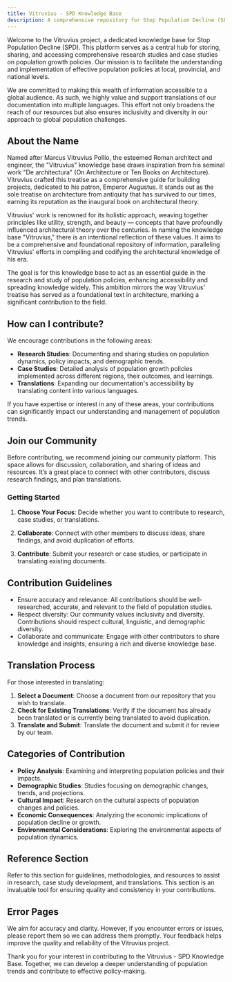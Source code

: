 ```yaml
---
title: Vitruvius - SPD Knowledge Base
description: A comprehensive repository for Stop Population Decline (SPD) research and case studies on population growth policies at various levels, with a focus on multilingual accessibility.
---
```


Welcome to the Vitruvius project, a dedicated knowledge base for Stop Population Decline (SPD). This platform serves as a central hub for storing, sharing, and accessing comprehensive research studies and case studies on population growth policies. Our mission is to facilitate the understanding and implementation of effective population policies at local, provincial, and national levels.

We are committed to making this wealth of information accessible to a global audience. As such, we highly value and support translations of our documentation into multiple languages. This effort not only broadens the reach of our resources but also ensures inclusivity and diversity in our approach to global population challenges.

## About the Name

Named after Marcus Vitruvius Pollio, the esteemed Roman architect and engineer, the "Vitruvius" knowledge base draws inspiration from his seminal work "De architectura" (On Architecture or Ten Books on Architecture). Vitruvius crafted this treatise as a comprehensive guide for building projects, dedicated to his patron, Emperor Augustus. It stands out as the sole treatise on architecture from antiquity that has survived to our times, earning its reputation as the inaugural book on architectural theory.

Vitruvius' work is renowned for its holistic approach, weaving together principles like utility, strength, and beauty — concepts that have profoundly influenced architectural theory over the centuries.
In naming the knowledge base "Vitruvius," there is an intentional reflection of these values. It aims to be a comprehensive and foundational repository of information, paralleling Vitruvius' efforts in compiling and codifying the architectural knowledge of his era. 

The goal is for this knowledge base to act as an essential guide in the research and study of population policies, enhancing accessibility and spreading knowledge widely. This ambition mirrors the way Vitruvius' treatise has served as a foundational text in architecture, marking a significant contribution to the field.

## How can I contribute?

We encourage contributions in the following areas:

- **Research Studies**: Documenting and sharing studies on population dynamics, policy impacts, and demographic trends.
- **Case Studies**: Detailed analysis of population growth policies implemented across different regions, their outcomes, and learnings.
- **Translations**: Expanding our documentation's accessibility by translating content into various languages.

If you have expertise or interest in any of these areas, your contributions can significantly impact our understanding and management of population trends.

## Join our Community

Before contributing, we recommend joining our community platform. This space allows for discussion, collaboration, and sharing of ideas and resources. It’s a great place to connect with other contributors, discuss research findings, and plan translations.

### Getting Started

1. **Choose Your Focus**: Decide whether you want to contribute to research, case studies, or translations.
   
2. **Collaborate**: Connect with other members to discuss ideas, share findings, and avoid duplication of efforts.

3. **Contribute**: Submit your research or case studies, or participate in translating existing documents.

## Contribution Guidelines

- Ensure accuracy and relevance: All contributions should be well-researched, accurate, and relevant to the field of population studies.
- Respect diversity: Our community values inclusivity and diversity. Contributions should respect cultural, linguistic, and demographic diversity.
- Collaborate and communicate: Engage with other contributors to share knowledge and insights, ensuring a rich and diverse knowledge base.

## Translation Process

For those interested in translating:

1. **Select a Document**: Choose a document from our repository that you wish to translate.
2. **Check for Existing Translations**: Verify if the document has already been translated or is currently being translated to avoid duplication.
3. **Translate and Submit**: Translate the document and submit it for review by our team.

## Categories of Contribution

- **Policy Analysis**: Examining and interpreting population policies and their impacts.
- **Demographic Studies**: Studies focusing on demographic changes, trends, and projections.
- **Cultural Impact**: Research on the cultural aspects of population changes and policies.
- **Economic Consequences**: Analyzing the economic implications of population decline or growth.
- **Environmental Considerations**: Exploring the environmental aspects of population dynamics.

## Reference Section

Refer to this section for guidelines, methodologies, and resources to assist in research, case study development, and translations. This section is an invaluable tool for ensuring quality and consistency in your contributions.

## Error Pages

We aim for accuracy and clarity. However, if you encounter errors or issues, please report them so we can address them promptly. Your feedback helps improve the quality and reliability of the Vitruvius project.

Thank you for your interest in contributing to the Vitruvius - SPD Knowledge Base. Together, we can develop a deeper understanding of population trends and contribute to effective policy-making.
